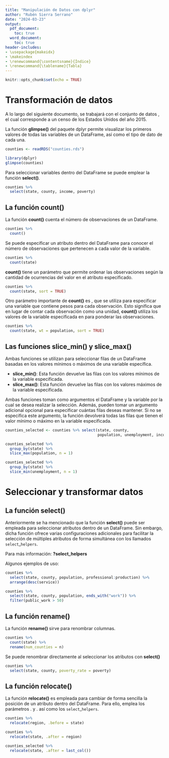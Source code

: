 ---
title: "Manipulación de Datos con dplyr"
author: "Rubén Sierra Serrano"
date: "2024-03-23"
output:
  pdf_document:
    toc: true
  word_document:
    toc: true
header-includes:
- \usepackage{makeidx}
- \makeindex
- \renewcommand{\contentsname}{Índice}
- \renewcommand{\tablename}{Tabla}
---

```{r setup, include=FALSE}
knitr::opts_chunk$set(echo = TRUE)
```

\newpage

# Transformación de datos

A lo largo del siguiente documento, se trabajará con el conjunto de datos \textit{counties}, el cual corresponde a un censo de los Estados Unidos del año 2015.

La función **glimpse()** del paquete dplyr permite visualizar los primeros valores de todas las variables de un DataFrame, así como el tipo de dato de cada una.

```{r, echo = FALSE}
counties <- readRDS("counties.rds")
```

```{r, message = FALSE}
library(dplyr)
glimpse(counties)
```

\newpage

Para seleccionar variables dentro del DataFrame se puede emplear la función **select()**.

```{r}
counties %>%
  select(state, county, income, poverty)
```

## La función count()

La función **count()** cuenta el número de observaciones de un DataFrame.

```{r}
counties %>%
  count()
```
Se puede especificar un atributo dentro del DataFrame para conocer el número de observaciones que pertenecen a cada valor de la variable.

```{r}
counties %>%
  count(state)
```

**count()** tiene un parámetro \texttt{sort} que permite ordenar las observaciones según la cantidad de ocurrencias del valor en el atributo especificado.

```{r}
counties %>%
  count(state, sort = TRUE)
```

Otro parámetro importante de **count()** es \texttt{wt}, que se utiliza para especificar una variable que contiene pesos para cada observación. Esto significa que en lugar de contar cada observación como una unidad, **count()** utiliza los valores de la variable especificada en \texttt{wt} para ponderar las observaciones.

```{r}
counties %>%
  count(state, wt = population, sort = TRUE)
```

\newpage

## Las funciones slice_min() y slice_max()

Ambas funciones se utilizan para seleccionar filas de un DataFrame basadas en los valores mínimos o máximos de una variable específica.

- **slice_min()**: Esta función devuelve las filas con los valores mínimos de la variable especificada.
- **slice_max()**: Esta función devuelve las filas con los valores máximos de la variable especificada.

Ambas funciones toman como argumentos el DataFrame y la variable por la cual se desea realizar la selección. Además, pueden tomar un argumento adicional opcional \texttt{n} para especificar cuántas filas deseas mantener. Si no se especifica este argumento, la función devolverá todas las filas que tienen el valor mínimo o máximo en la variable especificada.

```{r}
counties_selected <- counties %>% select(state, county, 
                                         population, unemployment, income)

counties_selected %>%
  group_by(state) %>%
  slice_max(population, n = 1)
```

```{r}
counties_selected %>%
  group_by(state) %>%
  slice_min(unemployment, n = 1)
```

# Seleccionar y transformar datos

## La función select()

Anteriormente se ha mencionado que la función **select()** puede ser empleada para seleccionar atributos dentro de un DataFrame. Sin embargo, dicha función ofrece varias configuraciones adicionales para facilitar la selección de múltiples atributos de forma simultánea con los llamados $\texttt{select}\_\texttt{helpers}$.

```{=tex}
\begin{center}
\begin{tabular}{|l|l|}
\hline
$\textbf{select\_helper}$ & \textbf{Descripción} \\
\hline
-\texttt{var} & Selecciona todas las variables excepto \texttt{var} \\
\hline
: & Selecciona un rango \\
\hline
contains() & Selecciona variables cuyo nombre contiene la cadena de texto \\
\hline
ends\_with() & Selecciona variables cuyo nombre termina con la cadena de caracteres \\
\hline
everything() & Selecciona todas las columnas \\
\hline
matches() & Selecciona las variables cuyos nombres coinciden con una expresión regular \\
\hline
num\_range() & Selecciona las variables por posición \\
\hline
one\_of() & Selecciona variables cuyos nombres están en un grupo de nombres \\
\hline
start\_with() & Selecciona variables cuyos nombres empiezan con la cadena de caracteres \\
\hline
\end{tabular}
\end{center}
```

Para más información: **?select_helpers**

Algunos ejemplos de uso:

```{r}
counties %>%
  select(state, county, population, professional:production) %>%
  arrange(desc(service))
```

\newpage

```{r}
counties %>%
  select(state, county, population, ends_with("work")) %>%
  filter(public_work > 50)
```

## La función rename()

La función **rename()** sirve para renombrar columnas.

```{r}
counties %>%
  count(state) %>%
  rename(num_counties = n)
``` 

\newpage

Se puede renombrar directamente al seleccionar los atributos con **select()**

```{r}
counties %>%
  select(state, county, poverty_rate = poverty)
```

## La función relocate()

La función **relocate()** es empleada para cambiar de forma sencilla la posición de un atributo dentro del DataFrame. Para ello, emplea los parámetros .\texttt{before} y .\texttt{after} así como los $\texttt{select}\_\texttt{helpers}$.

```{r}
counties %>%
  relocate(region, .before = state)
```

\newpage

```{r}
counties %>%
  relocate(state, .after = region)
```

```{r}
counties_selected %>%
  relocate(state, .after = last_col())
```